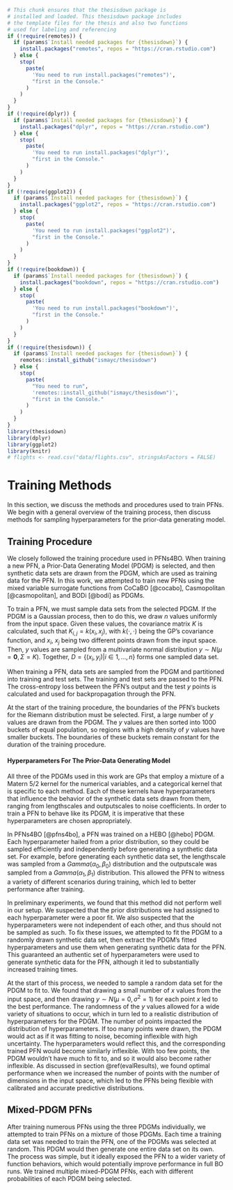 ```r
# This chunk ensures that the thesisdown package is
# installed and loaded. This thesisdown package includes
# the template files for the thesis and also two functions
# used for labeling and referencing
if (!require(remotes)) {
  if (params$`Install needed packages for {thesisdown}`) {
    install.packages("remotes", repos = "https://cran.rstudio.com")
  } else {
    stop(
      paste(
        'You need to run install.packages("remotes")',
        "first in the Console."
      )
    )
  }
}
if (!require(dplyr)) {
  if (params$`Install needed packages for {thesisdown}`) {
    install.packages("dplyr", repos = "https://cran.rstudio.com")
  } else {
    stop(
      paste(
        'You need to run install.packages("dplyr")',
        "first in the Console."
      )
    )
  }
}
if (!require(ggplot2)) {
  if (params$`Install needed packages for {thesisdown}`) {
    install.packages("ggplot2", repos = "https://cran.rstudio.com")
  } else {
    stop(
      paste(
        'You need to run install.packages("ggplot2")',
        "first in the Console."
      )
    )
  }
}
if (!require(bookdown)) {
  if (params$`Install needed packages for {thesisdown}`) {
    install.packages("bookdown", repos = "https://cran.rstudio.com")
  } else {
    stop(
      paste(
        'You need to run install.packages("bookdown")',
        "first in the Console."
      )
    )
  }
}
if (!require(thesisdown)) {
  if (params$`Install needed packages for {thesisdown}`) {
    remotes::install_github("ismayc/thesisdown")
  } else {
    stop(
      paste(
        "You need to run",
        'remotes::install_github("ismayc/thesisdown")',
        "first in the Console."
      )
    )
  }
}
library(thesisdown)
library(dplyr)
library(ggplot2)
library(knitr)
# flights <- read.csv("data/flights.csv", stringsAsFactors = FALSE)
```


# Training Methods {#methods1}

In this section, we discuss the methods and procedures used to train PFNs. We begin with a general overview of the training process, then discuss methods for sampling hyperparameters for the prior-data generating model.

## Training Procedure {#trainingProcedure}

We closely followed the training procedure used in PFNs4BO. When training a new PFN, a Prior-Data Generating Model (PDGM) is selected, and then synthetic data sets are drawn from the PDGM, which are used as training data for the PFN. In this work, we attempted to train new PFNs using the mixed variable surrogate functions from CoCaBO [@cocabo], Casmopolitan [@casmopolitan], and BODi [@bodi] as PDGMs. 

To train a PFN, we must sample data sets from the selected PDGM. If the PDGM is a Gaussian process, then to do this, we draw $n$ values uniformly from the input space. Given these values, the covariance matrix $K$ is calculated, such that $K_{i,j}=k(x_i,x_j)$, with $k(\cdot,\cdot)$ being the GP's covariance function, and $x_i,\ x_j$ being two different points drawn from the input space. Then, $y$ values are sampled from a multivariate normal distribution $y\sim N(\mu=\textbf{0}, \Sigma=K)$. Together, $D=\{(x_i,y_i)|i\in1,...,n\}$ forms one sampled data set. 

When training a PFN, data sets are sampled from the PDGM and partitioned into training and test sets. The training and test sets are passed to the PFN. The cross-entropy loss between the PFN's output and the test $y$ points is calculated and used for backpropagation through the PFN. 

At the start of the training procedure, the boundaries of the PFN's buckets for the Riemann distribution must be selected. First, a large number of $y$ values are drawn from the PDGM. The $y$ values are then sorted into 1000 buckets of equal population, so regions with a high density of $y$ values have smaller buckets. The boundaries of these buckets remain constant for the duration of the training procedure. 

#### Hyperparameters For The Prior-Data Generating Model

All three of the PDGMs used in this work are GPs that employ a mixture of a Matern $5/2$ kernel for the numerical variables, and a categorical kernel that is specific to each method. Each of these kernels have hyperparameters that influence the behavior of the synthetic data sets drawn from them, ranging from lengthscales and outputscales to noise coefficients. In order to train a PFN to behave like its PDGM, it is imperative that these hyperparameters are chosen appropriately.

In PFNs4BO [@pfns4bo], a PFN was trained on a HEBO [@hebo] PDGM. Each hyperparameter hailed from a prior distribution, so they could be sampled efficiently and independently before generating a synthetic data set. For example, before generating each synthetic data set, the lengthscale was sampled from a $Gamma(\alpha_0,\beta_0)$ distribution and the outputscale was sampled from a $Gamma(\alpha_1,\beta_1)$ distribution. This allowed the PFN to witness a variety of different scenarios during training, which led to better performance after training. 

In preliminary experiments, we found that this method did not perform well in our setup. We suspected that the prior distributions we had assigned to each hyperparameter were a poor fit. We also suspected that the hyperparameters were not independent of each other, and thus should not be sampled as such. To fix these issues, we attempted to fit the PDGM to a randomly drawn synthetic data set, then extract the PDGM's fitted hyperparameters and use them when generating synthetic data for the PFN. This guaranteed an authentic set of hyperparameters were used to generate synthetic data for the PFN, although it led to substantially increased training times.

<!--
### Hyperparameter Sampling 
We started off choosing some synthetic functions, sampling inputs $x$ and calculating their corresponding $y$ values. We would fit the given model to this data, and record the model's fitted hyperparameters. After many repetitions, we recorded a large number of these hyperparameters. We then attempted to fit probability distributions to the recorded hyperparameters, allowing us to sample new hyperparameters during the PFN training process. This led to very poor PFN performance. 

We suspected that the fitted distributions might not fit so well, so we also tried saving a list of values for each hyperparameter, and randomly drawing from this list instead of the fitted distributions. This ensured that the hyperparameters were drawn from a realistic distribution. However, this also led to poor PFN performance.

The next suspected issue was that we had assumed independence between different hyperparameters. To fix this, we wanted to record entire sets of hyperparameters together. The number of dimensions, the number of categorical dimensions, and the number of categories per categorical dimension are all randomly selected during training. Because of this, we had to draw these sets of hyperparameters during training. We had to draw a random data set, fit the prior to it, record the hyperparameters, restart the prior, assign the recorded set of hyperparameters to it, and then use that new prior to sample training data for the PFN. This substantially increased the training time, but it also ensured that the prior had authentic sets of hyperparameters when sampling training data. This method actually led to superior PFN performance.
-->

<!--
\begin{algorithm}[H]
    \caption{Generate synthetic training data for a PFN}
    \label{alg:getBatch}
    \begin{algorithmic}
    \State Input: input space $X$, prior $P$ with hyperparameters $\theta_P$
    \State sample $\textbf{x}=\{x_i|x_i\in X\}$ uniformly across the input space
    \State sample $\textbf{y}=\{y_i|y_i\sim N(0,1)\}$
    \State fit $P$ to $\{(x_i,y_i)|x_i\in\textbf{x},y_i\in\textbf{y}\}$
    \State $h\gets\theta_P$
    \State re-initialize $P$
    \State $\theta_P\gets h$
    \State sample $\textbf{y}|\textbf{x}$ from the prior
    \State $D\gets\{(x_i,y_i)|x_i\in\textbf{x},y_i\in\textbf{y}\}$
    \Return $D$
    \end{algorithmic}
\end{algorithm}
-->

At the start of this process, we needed to sample a random data set for the PDGM to fit to. We found that drawing a small number of $x$ values from the input space, and then drawing $y\sim N(\mu=0,\sigma^2=1)$ for each point $x$ led to the best performance. The randomness of the $y$ values allowed for a wide variety of situations to occur, which in turn led to a realistic distribution of hyperparameters for the PDGM. The number of points impacted the distribution of hyperparameters. If too many points were drawn, the PDGM would act as if it was fitting to noise, becoming inflexible with high uncertainty. The hyperparameters would reflect this, and the corresponding trained PFN would become similarly inflexible. With too few points, the PDGM wouldn't have much to fit to, and so it would also become rather inflexible. As discussed in section \@ref(evalResults), we found optimal performance when we increased the number of points with the number of dimensions in the input space, which led to the PFNs being flexible with calibrated and accurate predictive distributions. 

## Mixed-PDGM PFNs

After training numerous PFNs using the three PDGMs individually, we attempted to train PFNs on a mixture of those PDGMs. Each time a training data set was needed to train the PFN, one of the PDGMs was selected at random. This PDGM would then generate one entire data set on its own. The process was simple, but it ideally exposed the PFN to a wider variety of function behaviors, which would potentially improve performance in full BO runs. We trained multiple mixed-PDGM PFNs, each with different probabilities of each PDGM being selected. 











